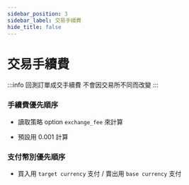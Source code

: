```yaml
---
sidebar_position: 3
sidebar_label: 交易手續費
hide_title: false
---
```



# 交易手續費

:::info
回測訂單成交手續費 不會因交易所不同而改變
:::

### 手續費優先順序

- 讀取策略 option `exchange_fee` 來計算

- 預設用 0.001 計算

### 支付幣別優先順序

- 買入用 `target currency` 支付 / 賣出用 `base currency` 支付
